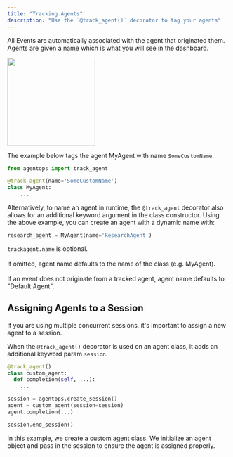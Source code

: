```yaml
---
title: "Tracking Agents"
description: "Use the `@track_agent()` decorator to tag your agents"
---
```


All Events are automatically associated with the agent that originated them. Agents are given a name which is what you will see in the dashboard.

<Frame type="glass" caption="This event is labeled with the name of the Agent that originated it">
  <img height="200" src="/images/agent-name.png" />
</Frame>

The example below tags the agent MyAgent with name `SomeCustomName`.

```python python
from agentops import track_agent

@track_agent(name='SomeCustomName')
class MyAgent:
    ...
```

Alternatively, to name an agent in runtime, the `@track_agent` decorator also allows for an additional keyword argument in the class constructor. Using the above example, you can create an agent with a dynamic name with:
```python
research_agent = MyAgent(name='ResearchAgent')
```

`trackagent.name` is optional. <br></br>
If omitted, agent name defaults to the name of the class (e.g. MyAgent). <br></br>
If an event does not originate from a tracked agent, agent name defaults to "Default Agent".



## Assigning Agents to a Session
If you are using multiple concurrent sessions, it's important to assign a new agent to a session.

When the `@track_agent()` decorator is used on an agent class, it adds an additional keyword param `session`.

```python
@track_agent()
class custom_agent:
  def completion(self, ...):
    ...

session = agentops.create_session()
agent = custom_agent(session=session)
agent.completion(...)

session.end_session()
```

In this example, we create a custom agent class. We initialize an agent object and pass in the session to ensure the agent is assigned properly.

<script type="module" src="/scripts/github_stars.js"></script>
<script type="module" src="/scripts/adjust_api_dynamically.js"></script>
<script type="module" src="/scripts/link_to_api_button.js"></script>
<script type="module" src="/scripts/scroll-img-fadein-animation.js"></script>
<script type="module" src="/scripts/button_heartbeat_animation.js"></script>